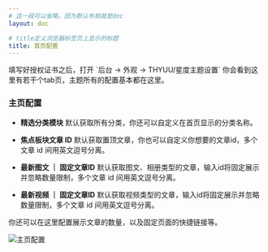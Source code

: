```yaml
---
# 这一段可以省略，因为默认布局就是doc
layout: doc

# title定义浏览器标签页上显示的标题
title: 首页配置
---
```


<Callout title="提示">
填写好授权证书之后，打开 `后台 -> 外观 -> THYUU/星度主题设置`
你会看到这里有若干个tab页，主题所有的配置基本都在这里。
</Callout>


### 主页配置

- **精选分类模块**
默认获取所有分类，你还可以自定义在首页显示的分类名称。

- **焦点板块文章 ID**
默认获取置顶文章，你也可以自定义你想要的文章id，多个文章 id 间用英文逗号分离。

- **最新图文 ｜ 固定文章ID**
默认获取图文、相册类型的文章，输入id将固定展示并忽略数量限制，多个文章 id 间用英文逗号分离。

- **最新视频 ｜ 固定文章ID**
默认获取视频类型的文章，输入id将固定展示并忽略数量限制，多个文章 id 间用英文逗号分离。

你还可以在这里配置展示文章的数量，以及固定页面的快捷链接等。

![主页配置](/1749648460946.avif)
